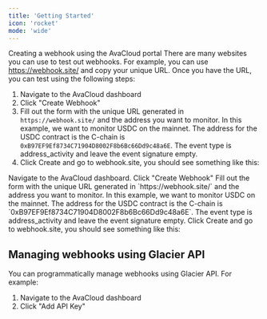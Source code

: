 ```yaml
---
title: 'Getting Started'
icon: 'rocket'
mode: 'wide'
---
```


Creating a webhook using the AvaCloud portal
There are many websites you can use to test out webhooks. For example, you can use https://webhook.site/ and copy your unique URL. Once you have the URL, you can test using the following steps:

1. Navigate to the AvaCloud dashboard
2. Click "Create Webhook"
3. Fill out the form with the unique URL generated in `https://webhook.site/` and the address you want to monitor. In this example, we want to monitor USDC on the mainnet. The address for the USDC contract is the C-chain is `0xB97EF9Ef8734C71904D8002F8b6Bc66Dd9c48a6E`. The event type is address_activity and leave the event signature empty.
4. Click Create and go to webhook.site, you should see something like this:

<Steps>
  <Step title="First Step">
    Navigate to the AvaCloud dashboard.
  </Step>
  <Step title="Second Step">
    Click "Create Webhook"
  </Step>
  <Step title="Third Step">
    Fill out the form with the unique URL generated in `https://webhook.site/` and the address you want to monitor. In this example, we want to monitor USDC on the mainnet. The address for the USDC contract is the C-chain is `0xB97EF9Ef8734C71904D8002F8b6Bc66Dd9c48a6E`. The event type is address_activity and leave the event signature empty.
  </Step>
  <Step title="Forth Step">
    Click Create and go to webhook.site, you should see something like this:
  </Step>
</Steps>

## Managing webhooks using Glacier API ##
You can programmatically manage webhooks using Glacier API. For example:

1. Navigate to the AvaCloud dashboard
2. Click "Add API Key"

